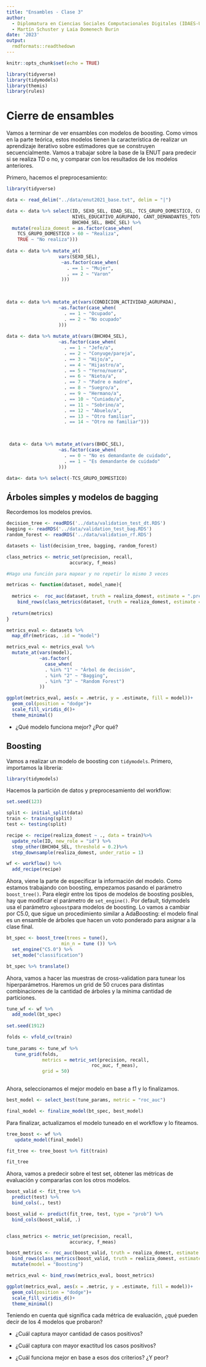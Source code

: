 ```yaml
---
title: "Ensambles - Clase 3"
author: 
  - Diplomatura en Ciencias Sociales Computacionales Digitales (IDAES-UNSAM)
  - Martín Schuster y Laia Domenech Burin
date: '2023'
output: 
  rmdformats::readthedown
---
```


```r
knitr::opts_chunk$set(echo = TRUE)

library(tidyverse)
library(tidymodels)
library(themis)
library(rules)
```

# Cierre de ensambles

Vamos a terminar de ver ensambles con modelos de boosting. Como vimos en la parte teórica, estos modelos tienen la característica de realizar un aprendizaje iterativo sobre estimadores que se construyen secuencialmente. Vamos a trabajar sobre la base de la ENUT para predecir si se realiza TD o no, y comparar con los resultados de los modelos anteriores.

Primero, hacemos el preprocesamiento:

```r
library(tidyverse)

data <- read_delim("../data/enut2021_base.txt", delim = "|")

data <- data %>% select(ID, SEXO_SEL, EDAD_SEL, TCS_GRUPO_DOMESTICO, CONDICION_ACTIVIDAD_AGRUPADA,   
                        NIVEL_EDUCATIVO_AGRUPADO, CANT_DEMANDANTES_TOTAL, CANT_NODEMANDANTES_TOTAL,
                        BHCH04_SEL, BHDC_SEL) %>% 
  mutate(realiza_domest = as.factor(case_when(
    TCS_GRUPO_DOMESTICO > 60 ~ "Realiza",
    TRUE ~ "No realiza")))
 
data <- data %>% mutate_at(
                   vars(SEXO_SEL), 
                    ~as.factor(case_when(
                      . == 1 ~ "Mujer",
                      . == 2 ~ "Varon"
                    )))
                   
 

data <- data %>% mutate_at(vars(CONDICION_ACTIVIDAD_AGRUPADA), 
                   ~as.factor(case_when(
                     . == 1 ~ "Ocupado",
                     . == 2 ~ "No ocupado"
                   )))
 
data <- data %>% mutate_at(vars(BHCH04_SEL), 
                   ~as.factor(case_when(
                     . == 1 ~ "Jefe/a",
                     . == 2 ~ "Conyuge/pareja",
                     . == 3 ~ "Hijo/a",
                     . == 4 ~ "Hijastro/a",
                     . == 5 ~ "Yerno/nuera",
                     . == 6 ~ "Nieto/a",
                     . == 7 ~ "Padre o madre",
                     . == 8 ~ "Suegro/a",
                     . == 9 ~ "Hermano/a",
                     . == 10 ~ "Cuniado/a",
                     . == 11 ~ "Sobrino/a",
                     . == 12 ~ "Abuelo/a",
                     . == 13 ~ "Otro familiar",
                     . == 14 ~ "Otro no familiar")))


 
 data <- data %>% mutate_at(vars(BHDC_SEL), 
                   ~as.factor(case_when(
                     . == 0 ~ "No es demandante de cuidado",
                     . == 1 ~ "Es demandante de cuidado"
                   )))

data<- data %>% select(-TCS_GRUPO_DOMESTICO)

```

## Árboles simples y modelos de bagging

Recordemos los modelos previos.

```r
decision_tree <- readRDS('../data/validation_test_dt.RDS')
bagging <- readRDS('../data/validation_test_bag.RDS')
random_forest <- readRDS('../data/validation_rf.RDS')

datasets <- list(decision_tree, bagging, random_forest)

class_metrics <- metric_set(precision, recall,
                       accuracy, f_meas)

#Hago una función para mapear y no repetir lo mismo 3 veces

metricas <- function(dataset, model_name){
  
  metrics <-  roc_auc(dataset, truth = realiza_domest, estimate = ".pred_No realiza") %>%
    bind_rows(class_metrics(dataset, truth = realiza_domest, estimate = .pred_class))
  
  return(metrics)
}

metrics_eval <- datasets %>% 
  map_dfr(metricas, .id = "model")

metrics_eval <- metrics_eval %>% 
  mutate_at(vars(model),
            ~as.factor(
              case_when(
              . %in% "1" ~ "Árbol de decisión",
              . %in% "2" ~ "Bagging",
              . %in% "3" ~ "Random Forest")
            ))

ggplot(metrics_eval, aes(x = .metric, y = .estimate, fill = model))+
  geom_col(position = "dodge")+
  scale_fill_viridis_d()+
  theme_minimal()

```

-   ¿Qué modelo funciona mejor? ¿Por qué?

## Boosting

Vamos a realizar un modelo de boosting con `tidymodels`. Primero, importamos la librería:

```r
library(tidymodels)
```

Hacemos la partición de datos y preprocesamiento del workflow:

```r
set.seed(123)

split <- initial_split(data)
train <- training(split)
test <- testing(split)

recipe <- recipe(realiza_domest ~ ., data = train)%>%
  update_role(ID, new_role = "id") %>%
  step_other(BHCH04_SEL, threshold = 0.2)%>%
  step_downsample(realiza_domest, under_ratio = 1)

wf <- workflow() %>%
  add_recipe(recipe)
```

Ahora, viene la parte de especificar la información del modelo. Como estamos trabajando con boosting, empezamos pasando el parámetro `boost_tree()`. Para elegir entre los tipos de modelos de boosting posibles, hay que modificar el parámetro de `set_engine()`. Por default, tidymodels usa el parámetro `xgboost`para modelos de boosting. Lo vamos a cambiar por C5.0, que sigue un procedimiento similar a AdaBoosting: el modelo final es un ensamble de árboles que hacen un voto ponderado para asignar a la clase final.

```r
bt_spec <- boost_tree(trees = tune(), 
                    min_n = tune ()) %>% 
  set_engine("C5.0") %>%
  set_mode("classification")

bt_spec %>% translate()
```

Ahora, vamos a hacer las muestras de cross-validation para tunear los hiperparámetros. Haremos un grid de 50 cruces para distintas combinaciones de la cantidad de árboles y la mínima cantidad de particiones.

```r
tune_wf <- wf %>%
  add_model(bt_spec)
 
set.seed(1912)

folds <- vfold_cv(train)
 
tune_params <- tune_wf %>%
   tune_grid(folds,
             metrics = metric_set(precision, recall,
                               roc_auc, f_meas),
             grid = 50)
 
```

Ahora, seleccionamos el mejor modelo en base a f1 y lo finalizamos.

```r
best_model <- select_best(tune_params, metric = "roc_auc")

final_model <- finalize_model(bt_spec, best_model)
```

Para finalizar, actualizamos el modelo tuneado en el workflow y lo fiteamos.

```r
tree_boost <- wf %>%
   update_model(final_model)

fit_tree <- tree_boost %>% fit(train)

fit_tree 
```

Ahora, vamos a predecir sobre el test set, obtener las métricas de evaluación y compararlas con los otros modelos.

```r
boost_valid <- fit_tree %>%
  predict(test) %>%
  bind_cols(., test)

boost_valid <- predict(fit_tree, test, type = "prob") %>%
  bind_cols(boost_valid, .)


class_metrics <- metric_set(precision, recall,
                       accuracy, f_meas)

boost_metrics <- roc_auc(boost_valid, truth = realiza_domest, estimate = ".pred_No realiza") %>%
  bind_rows(class_metrics(boost_valid, truth = realiza_domest, estimate = .pred_class)) %>%
  mutate(model = "Boosting")

metrics_eval <- bind_rows(metrics_eval, boost_metrics)

ggplot(metrics_eval, aes(x = .metric, y = .estimate, fill = model))+
  geom_col(position = "dodge")+
  scale_fill_viridis_d()+
  theme_minimal()

```

Teniendo en cuenta qué significa cada métrica de evaluación, ¿qué pueden decir de los 4 modelos que probaron?

-   ¿Cuál captura mayor cantidad de casos positivos?

-   ¿Cuál captura con mayor exactitud los casos positivos?

-   ¿Cuál funciona mejor en base a esos dos criterios? ¿Y peor?
